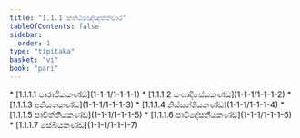 ```yaml
---
title: "1.1.1 කත්ථපඤ්ඤත්තිවාර"
tableOfContents: false
sidebar:
  order: 1
type: "tipitaka"
basket: "vi"
book: "pari"
---
```



<DynamicBreadcrumb />



<TableOfContents book="pari" section="1.1.1">
* [1.1.1.1 පාරාජිකකණ්ඩ](1-1-1/1-1-1-1)
* [1.1.1.2 සංඝාදිසේසකණ්ඩ](1-1-1/1-1-1-2)
* [1.1.1.3 අනියතකණ්ඩ](1-1-1/1-1-1-3)
* [1.1.1.4 නිස්සග්ගියකණ්ඩ](1-1-1/1-1-1-4)
* [1.1.1.5 පාචිත්තියකණ්ඩ](1-1-1/1-1-1-5)
* [1.1.1.6 පාටිදේසනීයකණ්ඩ](1-1-1/1-1-1-6)
* [1.1.1.7 සේඛියකණ්ඩ](1-1-1/1-1-1-7)
</TableOfContents>